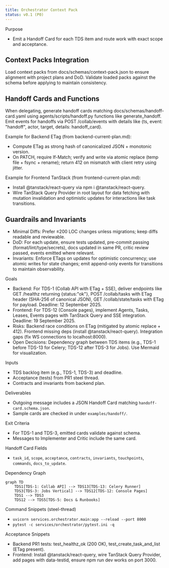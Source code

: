 ```yaml
---
title: Orchestrator Context Pack
status: v0.1 (P0)
---
```


Purpose
- Emit a Handoff Card for each TDS item and route work with exact scope and acceptance.

## Context Packs Integration

Load context packs from docs/schemas/context-pack.json to ensure alignment with project plans and DoD. Validate loaded packs against the schema before applying to maintain consistency.

## Handoff Cards and Functions

When delegating, generate handoff cards matching docs/schemas/handoff-card.yaml using agents/scripts/handoff.py functions like generate_handoff. Emit events for handoffs via POST /collab/events with details like {ts, event: "handoff", actor, target, details: handoff_card}.

Example for Backend ETag (from backend-current-plan.md):
- Compute ETag as strong hash of canonicalized JSON + monotonic version.
- On PATCH, require If-Match; verify and write via atomic replace (temp file + fsync + rename); return 412 on mismatch with client retry using jitter.

Example for Frontend TanStack (from frontend-current-plan.md):
- Install @tanstack/react-query via npm i @tanstack/react-query.
- Wire TanStack Query Provider in root layout for data fetching with mutation invalidation and optimistic updates for interactions like task transitions.

## Guardrails and Invariants

- Minimal Diffs: Prefer ≤200 LOC changes unless migrations; keep diffs readable and reviewable.
- DoD: For each update, ensure tests updated, pre-commit passing (format/lint/type/secrets), docs updated in same PR, critic review passed, events emitted where relevant.
- Invariants: Enforce ETags on updates for optimistic concurrency; use atomic writes for state changes; emit append-only events for transitions to maintain observability.

Goals
- Backend: For TDS-1 (Collab API with ETag + SSE), deliver endpoints like GET /healthz returning {status:"ok"}, POST /collab/tasks with ETag header (SHA-256 of canonical JSON), GET /collab/state/tasks with ETag for payload. Deadline: 12 September 2025.
- Frontend: For TDS-12 (Console pages), implement Agents, Tasks, Leases, Events pages with TanStack Query and SSE integration. Deadline: 19 September 2025.
- Risks: Backend race conditions on ETag (mitigated by atomic replace + 412). Frontend missing deps (install @tanstack/react-query). Integration gaps (fix WS connections to localhost:8000).
- Open Decisions: Dependency graph between TDS items (e.g., TDS-1 before TDS-13 for Celery; TDS-12 after TDS-3 for Jobs). Use Mermaid for visualization.

Inputs
- TDS backlog item (e.g., TDS-1, TDS-3) and deadline.
- Acceptance (tests) from PR1 steel thread.
- Contracts and invariants from backend plan.

Deliverables
- Outgoing message includes a JSON Handoff Card matching `handoff-card.schema.json`.
- Sample cards are checked in under `examples/handoff/`.

Exit Criteria
- For TDS-1 and TDS-3, emitted cards validate against schema.
- Messages to Implementer and Critic include the same card.

Handoff Card Fields
- `task_id`, `scope`, `acceptance`, `contracts`, `invariants`, `touchpoints`, `commands`, `docs_to_update`.

Dependency Graph
```mermaid
graph TD
    TDS1[TDS-1: Collab API] --> TDS13[TDS-13: Celery Runner]
    TDS3[TDS-3: Jobs Vertical] --> TDS12[TDS-12: Console Pages]
    TDS1 --> TDS3
    TDS12 --> TDS5[TDS-5: Docs & Runbooks]
```

Command Snippets (steel-thread)
- `uvicorn services.orchestrator.main:app --reload --port 8000`
- `pytest -c services/orchestrator/pytest.ini -q`

Acceptance Snippets
- Backend PR1 tests: test_healthz_ok (200 OK), test_create_task_and_list (ETag present).
- Frontend: Install @tanstack/react-query, wire TanStack Query Provider, add pages with data-testid, ensure npm run dev works on port 3000.
